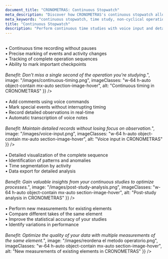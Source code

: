 ```yaml
---
document_title: "CRONOMETRAS: Continuous Stopwatch"
meta_description: "Discover how CRONOMETRAS's continuous stopwatch allows you to perform long or non-cyclical time studies with precision."
meta_keywords: "continuous stopwatch, time study, non-cyclical operations, industrial timing"
title: "Continuous Stopwatch"
description: "Perform continuous time studies with voice input and detailed event logging."
---
```


<Section
  section={{
    title: "Uninterrupted Timing",
    content: "Ideal for long or non-cyclical operations:<br/><br/>• Continuous time recording without pauses<br/>• Precise marking of events and activity changes<br/>• Tracking of complete operation sequences<br/>• Ability to mark important checkpoints<br/><br/><i>Benefit: Don't miss a single second of the operation you're studying.</i>",
    image: "/images/continuous-timing.png",
    imageClasses: "w-64 h-auto object-contain mx-auto section-image-hover",
    alt: "Continuous timing in CRONOMETRAS"
  }}
/>

<Section
  section={{
    title: "Voice Input",
    content: "Keep your hands free for better observation:<br/><br/>• Add comments using voice commands<br/>• Mark special events without interrupting timing<br/>• Record detailed observations in real-time<br/>• Automatic transcription of voice notes<br/><br/><i>Benefit: Maintain detailed records without losing focus on observation.</i>",
    image: "/images/voice-input.png",
    imageClasses: "w-64 h-auto object-contain mx-auto section-image-hover",
    alt: "Voice input in CRONOMETRAS"
  }}
/>

<Section
  section={{
    title: "Post-Study Analysis",
    content: "Review and analyze captured data:<br/><br/>• Detailed visualization of the complete sequence<br/>• Identification of patterns and anomalies<br/>• Time segmentation by activity<br/>• Data export for detailed analysis<br/><br/><i>Benefit: Gain valuable insights from your continuous studies to optimize processes.</i>",
    image: "/images/post-study-analysis.png",
    imageClasses: "w-64 h-auto object-contain mx-auto section-image-hover",
    alt: "Post-study analysis in CRONOMETRAS"
  }}
/>

<Section
  section={{
    title: "Take New Measurements of Existing Elements",
    content: "Enhance the precision of your studies with multiple time measurements:<br/><br/>• Perform new measurements for existing elements<br/>• Compare different takes of the same element<br/>• Improve the statistical accuracy of your studies<br/>• Identify variations in performance<br/><br/><i>Benefit: Optimize the quality of your data with multiple measurements of the same element.</i>",
    image: "/images/reordena el metodo operatorio.png",
    imageClasses: "w-64 h-auto object-contain mx-auto section-image-hover",
    alt: "New measurements of existing elements in CRONOMETRAS"
  }}
/>
